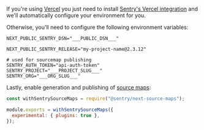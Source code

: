 If you're using [Vercel](https://vercel.com) you just need to install [Sentry's Vercel integration](/product/integrations/vercel/) and we'll automatically configure your environment for you.

Otherwise, you'll need to configure the following environment variables:

```shell
NEXT_PUBLIC_SENTRY_DSN="___PUBLIC_DSN___"

NEXT_PUBLIC_SENTRY_RELEASE="my-project-name@2.3.12"

# used for sourcemap publishing
SENTRY_AUTH_TOKEN="api-auth-token"
SENTRY_PROJECT="___PROJECT_SLUG___"
SENTRY_ORG="___ORG_SLUG___"
```

Lastly, enable generation and publishing of [source maps](sourcemaps/):

```javascript {filename:next.config.js}
const withSentrySourceMaps = require("@sentry/next-source-maps");

module.exports = withSentrySourceMaps({
  experimental: { plugins: true },
});
```

